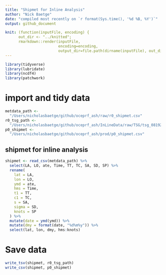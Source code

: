 ```yaml
---
title: "Shipmet for Inline Analysis"
author: "Nick Baetge"
date: "compiled most recently on `r format(Sys.time(), '%d %B, %Y')`"
output: github_document

knit: (function(inputFile, encoding) {
      out_dir <- "../knitted";
      rmarkdown::render(inputFile,
                        encoding=encoding,
                        output_dir=file.path(dirname(inputFile), out_dir))})
---
```


```r
library(tidyverse)
library(lubridate)
library(ncdf4)
library(patchwork)
```

# import and tidy data

```r
metdata_path <-
  "/Users/nicholasbaetge/github/oceprf_ash/raw/r0_shipmet.csv"
r0_tsg_path <-
  "/Users/nicholasbaetge/github/oceprf_ash/InLineData/raw/TSG/tsg_081923.txt"
p0_shipmet <-
  "/Users/nicholasbaetge/github/oceprf_ash/prod/p0_shipmet.csv"
```

## shipmet for inline analysis

```r
shipmet <- read_csv(metdata_path) %>%
  select(LA, LO, ate, Time, TT, TC, SA, SD, SP) %>%
  rename(
    lat = LA,
    lon = LO,
    ymd = ate,
    hms = Time,
    t1 = TT,
    c1 = TC,
    s = SA,
    sigma = SD,
    knots = SP
  ) %>%
  mutate(date = ymd(ymd)) %>%
  mutate(dmy = format(date, "%d%m%y")) %>%
  select(lat, lon, dmy, hms:knots)
```

# Save data

```r
write_tsv(shipmet, r0_tsg_path)
write_csv(shipmet, p0_shipmet)
```


